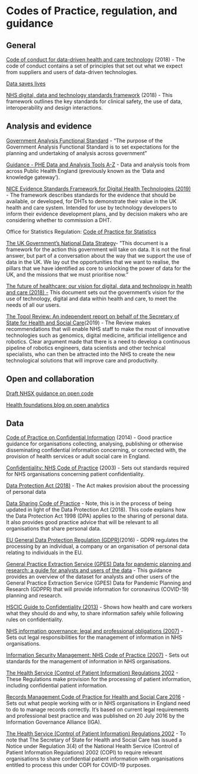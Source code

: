 # Codes of Practice, regulation, and guidance

## General

[Code of conduct for data-driven health and care technology](https://www.gov.uk/government/publications/code-of-conduct-for-data-driven-health-and-care-technology) (2018) - The code of conduct contains a set of principles that set out what we expect from suppliers and users of data-driven technologies.

[Data saves lives](https://www.gov.uk/government/publications/data-saves-lives-reshaping-health-and-social-care-with-data-draft/data-saves-lives-reshaping-health-and-social-care-with-data-draft)

[NHS digital, data and technology standards framework](https://digital.nhs.uk/about-nhs-digital/our-work/nhs-digital-data-and-technology-standards/framework#the-nhs-digital-data-and-technology-standards) (2018) - This framework outlines the key standards for clinical safety, the use of data, interoperability and design interactions.

## Analysis and evidence

[Government Analysis Functional Standard](https://www.gov.uk/government/publications/government-analysis-functional-standard--2) - “The purpose of the Government Analysis Functional Standard is to set expectations for the planning and undertaking of analysis across government”

[Guidance - PHE Data and Analysis Tools A-Z](https://www.gov.uk/government/publications/phe-data-and-analysis-tools-a-to-z/phe-data-and-analysis-tools-a-to-z) - Data and analysis tools from across Public Health England (previously known as the 'Data and knowledge gateway').

[NICE Evidence Standards Framework for Digital Health Technologies (2019)](https://www.nice.org.uk/Media/Default/About/what-we-do/our-programmes/evidence-standards-framework/digital-evidence-standards-framework.pdf) - The framework describes standards for the evidence that should be available, or developed, for DHTs to demonstrate their value in the UK health and care system. Intended for use by technology developers to inform their evidence development plans, and by decision makers who are considering whether to commission a DHT.

Office for Statistics Regulation: [Code of Practice for Statistics](https://code.statisticsauthority.gov.uk/)

[The UK Government's National Data Strategy](https://www.gov.uk/government/publications/uk-national-data-strategy/national-data-strategy)- ”This document is a framework for the action this government will take on data. It is not the final answer, but part of a conversation about the way that we support the use of data in the UK. We lay out the opportunities that we want to realise, the pillars that we have identified as core to unlocking the power of data for the UK, and the missions that we must prioritise now.”

[The future of healthcare: our vision for digital, data and technology in health and care (2018) - ](https://www.gov.uk/government/publications/the-future-of-healthcare-our-vision-for-digital-data-and-technology-in-health-and-care/the-future-of-healthcare-our-vision-for-digital-data-and-technology-in-health-and-care) This document sets out the government’s vision for the use of technology, digital and data within health and care, to meet the needs of all our users.

[The Topol Review: An independent report on behalf of the Secretary of State for Health and Social Care ](https://topol.hee.nhs.uk/wp-content/uploads/HEE-Topol-Review-2019.pdf)(2019) - The Review makes recommendations that will enable NHS staff to make the most of innovative technologies such as genomics, digital medicine, artificial intelligence and robotics. Clear argument made that there is a need to develop a continuous pipeline of robotics engineers, data scientists and other technical specialists, who can then be attracted into the NHS to create the new technological solutions that will improve care and productivity.

## Open and collaboration

[Draft NHSX guidance on open code](https://github.com/nhsx/open-source-policy)

[Health foundations blog on open analytics](https://towardsdatascience.com/towards-open-health-analytics-our-guide-to-sharing-code-safely-on-github-5d1e018897cb)

## Data

[Code of Practice on Confidential Information](http://static.ukcgc.uk/docs/code.pdf) (2014) - Good practice guidance for organisations collecting, analysing, publishing or otherwise disseminating confidential information concerning, or connected with, the provision of health services or adult social care in England.

[Confidentiality: NHS Code of Practice](https://www.gov.uk/government/publications/confidentiality-nhs-code-of-practice) (2003) - Sets out standards required for NHS organisations concerning patient confidentiality.

[Data Protection Act (2018)](http://www.legislation.gov.uk/ukpga/2018/12/contents/enacted) - The Act makes provision about the processing of personal data

[Data Sharing Code of Practice](https://ico.org.uk/media/for-organisations/documents/1068/data_sharing_code_of_practice.pdf) - Note, this is in the process of being updated in light of the Data Protection Act (2018).  This code explains how the Data Protection Act 1998 (DPA) applies to the sharing of personal data. It also provides good practice advice that will be relevant to all organisations that share personal data.

[EU General Data Protection Regulation (GDPR) ](https://ec.europa.eu/commission/priorities/justice-and-fundamental-rights/data-protection/2018-reform-eu-data-protection-rules_en)(2016) - GDPR regulates the processing by an individual, a company or an organisation of personal data relating to individuals in the EU.

[General Practice Extraction Service (GPES) Data for pandemic planning and research: a guide for analysts and users of the data](https://digital.nhs.uk/coronavirus/gpes-data-for-pandemic-planning-and-research/guide-for-analysts-and-users-of-the-data) -  This guidance provides an overview of the dataset for analysts and other users of the General Practice Extraction Service (GPES) Data for Pandemic Planning and Research (GDPPR) that will provide information for coronavirus (COVID-19) planning and research.

[HSCIC Guide to Confidentiality (2013)](http://static.ukcgc.uk/docs/HSCIC-guide-to-confidentiality.pdf) - Shows how health and care workers what they should do and why, to share information safely while following rules on confidentiality.

[NHS information governance: legal and professional obligations (2007)](https://www.gov.uk/government/publications/nhs-information-governance-legal-and-professional-obligations) - Sets out legal responsibilities for the management of information in NHS organisations.

[Information Security Management: NHS Code of Practice (2007)](https://www.gov.uk/government/publications/information-security-management-nhs-code-of-practice) - Sets out standards for the management of information in NHS organisations.

[The Health Service (Control of Patient Information) Regulations 2002](http://www.legislation.gov.uk/uksi/2002/1438/contents/made) - These Regulations make provision for the processing of patient information, including confidential patient information.

[Records Management Code of Practice for Health and Social Care 2016](https://digital.nhs.uk/binaries/content/assets/legacy/pdf/n/b/records-management-cop-hsc-2016.pdf) - Sets out what people working with or in NHS organisations in England need to do to manage records correctly. It's based on current legal requirements and professional best practice and was published on 20 July 2016 by the Information Governance Alliance (IGA).

[The Health Service (Control of Patient Information) Regulations 2002](https://www.legislation.gov.uk/uksi/2002/1438/contents/made) - To note that The Secretary of State for Health and Social Care has issued a Notice under Regulation 3(4) of the National Health Service (Control of Patient Information Regulations) 2002 (COPI) to require relevant organisations to share confidential patient information with organisations entitled to process this under COPI for COVID-19 purposes.

